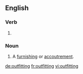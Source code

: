 ==English==

===Verb===
{{head|en|present participle}}

# {{present participle of|outfit|lang=en|nocat=1}}

===Noun===
{{en-noun}}

# {{lb|en|chiefly|in the plural}} A [[furnishing]] or [[accoutrement]].

[[de:outfitting]]
[[fr:outfitting]]
[[vi:outfitting]]